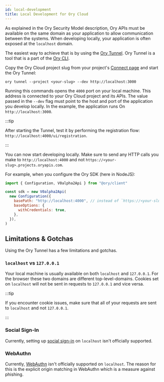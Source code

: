 ```yaml
---
id: local-development
title: Local Development for Ory Cloud
---
```


As explained in the Ory Security Model description, Ory APIs must be available on the same domain as your application to allow
communication between the systems. When developing locally, your application is often exposed at the `localhost` domain.

The easiest way to achieve that is by using the [Ory Tunnel](../guides/cli/20_proxy-and-tunnel.mdx). Ory Tunnel is a tool that is
a part of the [Ory CLI](../guides/cli/01_installation.mdx).

Copy the Ory Cloud project slug from your project's [Connect page](https://console.ory.sh/projects/current/connect) and start the
Ory Tunnel:

```shell
ory tunnel --project <your-slug> --dev http://localhost:3000
```

Running this commands opens the `4000` port on your local machine. This address is connected to your Ory Cloud project and its
APIs. The value passed in the `--dev` flag must point to the host and port of the application you develop locally. In the example,
the application runs On `http://localhost:3000`.

:::tip

After starting the Tunnel, test it by performing the registration flow: `http://localhost:4000/ui/registration`.

:::

You can now start developing locally. Make sure to send any HTTP calls you make to `http://localhost:4000` and not
`https://<your-slug>.projects.oryapis.com`.

For example, when you configure the Ory SDK (here in NodeJS):

```javascript
import { Configuration, V0alpha2Api } from "@ory/client"

const sdk = new V0alpha2Api(
  new Configuration({
    basePath: "http://localhost:4000", // instead of `https://<your-slug>.projects.oryapis.com`
    baseOptions: {
      withCredentials: true,
    },
  }),
)
```

## Limitations & Gotchas

Using the Ory Tunnel has a few limitations and gotchas.

### `localhost` vs `127.0.0.1`

Your local machine is usually available on both `localhost` and `127.0.0.1`. For the browser these two domains are different
top-level-domains. Cookies set on `localhost` will not be sent in requests to `127.0.0.1` and vice versa.

:::tip

If you encounter cookie issues, make sure that all of your requests are sent to `localhost` and not `127.0.0.1`.

:::

### Social Sign-In

Currently, setting up [social sign-in](../guides/social-signin/overview) on `localhost` isn't officially supported.

### WebAuthn

Currently, [WebAuthn](../guides/mfa/webauthn-fido-yubikey) isn't officially supported on `localhost`. The reason for this is the
explicit origin matching in WebAuthn which is a measure against phishing.
